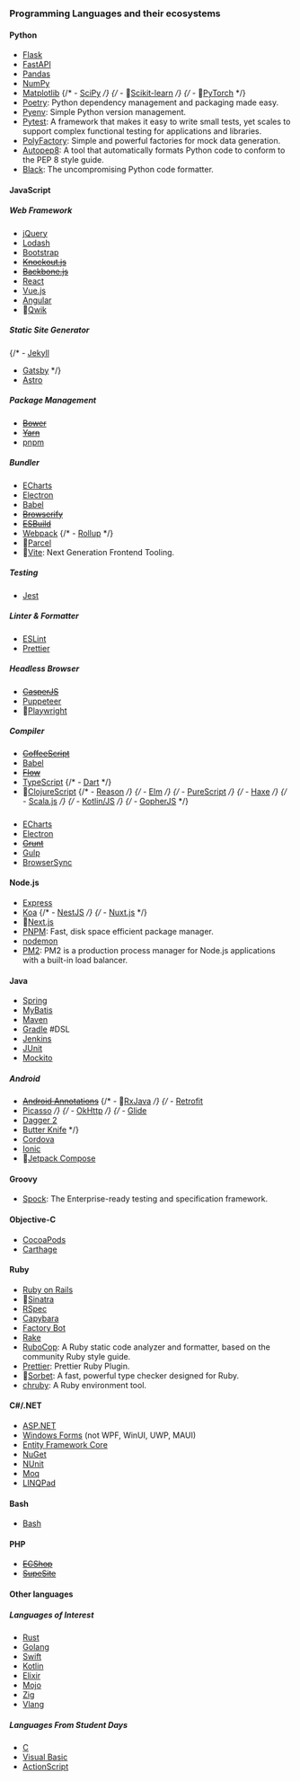 ### Programming Languages and their ecosystems

#### Python

- [Flask](https://www.flask.com/)
- [FastAPI](https://www.fastapi.com/)
- [Pandas](https://www.pandas.pydata.org/)
- [NumPy](https://www.numpy.org/)
- [Matplotlib](https://www.matplotlib.org/)
{/* - [SciPy](https://www.scipy.org/) */}
{/* - 👀[Scikit-learn](https://www.scikit-learn.org/) */}
{/* - 👀[PyTorch](https://www.pytorch.org/) */}
- [Poetry](https://python-poetry.org/): Python dependency management and packaging made easy.
- [Pyenv](https://pyenv.org/): Simple Python version management.
- [Pytest](https://www.pytest.org/): A framework that makes it easy to write small tests, yet scales to support complex functional testing for applications and libraries.
- [PolyFactory](https://polyfactory.litestar.dev/): Simple and powerful factories for mock data generation.
- [Autopep8](https://www.autopep8.org/): A tool that automatically formats Python code to conform to the PEP 8 style guide.
- [Black](https://black.readthedocs.io/): The uncompromising Python code formatter.

#### JavaScript

##### Web Framework

- [jQuery](https://www.jquery.com/)
- [Lodash](https://www.lodash.com/)
- [Bootstrap](https://www.bootstrap.com/)
- ~~[Knockout.js](https://www.knockoutjs.com/)~~
- ~~[Backbone.js](https://www.backbonejs.org/)~~
- [React](https://reactjs.org/)
- [Vue.js](https://vuejs.org/)
- [Angular](https://angular.io/)
- 👀[Qwik](https://qwik.builder.io/)

##### Static Site Generator

{/* - [Jekyll](https://jekyllrb.com/)
- [Gatsby](https://www.gastbyjs.org/) */}
- [Astro](https://www.astrobetter.com/)

##### Package Management

- ~~[Bower](https://bower.io/)~~
- ~~[Yarn](https://yarnpkg.com/)~~
- [pnpm](https://pnpm.io/)

##### Bundler

- [ECharts](https://echarts.apache.org/)
- [Electron](https://www.electronjs.org/)
- [Babel](https://www.babeljs.io/)
- ~~[Browserify](https://browserify.org/)~~
- ~~[ESBuild](https://esbuild.github.io/)~~
- [Webpack](https://www.webpack.js.org/)
{/* - [Rollup](https://www.rollupjs.org/) */}
- 👀[Parcel](https://parceljs.org/)
- 👀[Vite](https://www.vitejs.dev/): Next Generation Frontend Tooling.

##### Testing

- [Jest](https://www.jestjs.io/)

##### Linter & Formatter

- [ESLint](https://www.eslint.org/)
- [Prettier](https://www.prettier.io/)

##### Headless Browser

- ~~[CasperJS](https://github.com/casperjs/casperjs>)~~
- [Puppeteer](https://pptr.dev/)
- 👀[Playwright](https://www.playwright.dev/)

##### Compiler

- ~~[CoffeeScript](https://www.coffeescript.org/)~~
- [Babel](https://www.babeljs.io/)
- ~~[Flow](https://flow.org/)~~
- [TypeScript](https://www.typescriptlang.org/)
{/* - [Dart](https://www.dart.dev/) */}
- 👀[ClojureScript](https://clojurescript.org/)
{/* - [Reason](https://reasonml.github.io/) */}
{/* - [Elm](https://elm-lang.org/) */}
{/* - [PureScript](https://www.purescript.org/) */}
{/* - [Haxe](https://haxe.org/) */}
{/* - [Scala.js](https://www.scala-js.org/) */}
{/* - [Kotlin/JS](https://kotlinlang.org/docs/js-overview.html) */}
{/* - [GopherJS](https://www.gopherjs.org/) */}

#####

- [ECharts](https://echarts.apache.org/)
- [Electron](https://www.electronjs.org/)
- ~~[Grunt](https://www.gruntjs.com/)~~
- [Gulp](https://www.gulpjs.com/)
- [BrowserSync](https://browsersync.io/)

#### Node.js

- [Express](https://www.expressjs.com/)
- [Koa](https://www.koa.com/)
{/* - [NestJS](https://www.nestjs.com/) */}
{/* - [Nuxt.js](https://www.nuxtjs.com/) */}
- 👀[Next.js](https://www.nextjs.com/)
- [PNPM](https://pnpm.io/): Fast, disk space efficient package manager.
- [nodemon](https://www.npmjs.com/package/nodemon)
- [PM2](https://www.pm2.io/): PM2 is a production process manager for Node.js applications with a built-in load balancer.

#### Java

- [Spring](https://www.spring.io/)
- [MyBatis](https://www.mybatis.org/)
- [Maven](https://www.maven.apache.org/)
- [Gradle](https://www.gradle.org/) #DSL
- [Jenkins](https://www.jenkins.io/)
- [JUnit](https://junit.org/)
- [Mockito](https://mokito.org/)

##### Android

- ~~[Android Annotations](https://github.com/androidannotations/androidannotations/)~~
{/* - 👀[RxJava](https://www.rxjava.org/) */}
{/* - [Retrofit](https://square.github.io/retrofit/)
- [Picasso](https://square.github.io/picasso/) */}
{/* - [OkHttp](https://square.github.io/okhttp/) */}
{/* - [Glide](bumptech.github.io/glide/)
- [Dagger 2](https://www.dagger.dev/)
- [Butter Knife](http://jakewharton.github.io/butterknife/) */}
- [Cordova](https://cordova.apache.org/)
- [Ionic](https://ionicframework.com/)
- 👀[Jetpack Compose](https://developer.android.com/jetpack/compose)

#### Groovy

- [Spock](https://www.spockframework.org/): The Enterprise-ready testing and specification framework.

#### Objective-C

- [CocoaPods](https://www.cocoapods.org/)
- [Carthage](https://www.carthage.com/)

#### Ruby

- [Ruby on Rails](https://www.rubyonrails.org/)
- 👀[Sinatra](https://sinatrarb.com/)
- [RSpec](https://rspec.info/)
- [Capybara](https://www.capybara.com/)
- [Factory Bot](https://thoughtbot.com/)
- [Rake](https://ruby.github.io/rake/)
- [RuboCop](https://www.rubocop.org/): A Ruby static code analyzer and formatter, based on the community Ruby style guide.
- [Prettier](https://github.com/prettier/plugin-ruby): Prettier Ruby Plugin.
- 👀[Sorbet](https://sorbet.org/): A fast, powerful type checker designed for Ruby.
- [chruby](https://github.com/postmodern/chruby/): A Ruby environment tool.

#### C#/.NET

- [ASP.NET](https://www.asp.net/)
- [Windows Forms](https://dotnet.microsoft.com/en-us/apps/desktop) (not WPF, WinUI, UWP, MAUI)
- [Entity Framework Core](https://www.entityframeworkcore.com/)
- [NuGet](https://www.nuget.org/)
- [NUnit](https://www.nunit.org/)
- [Moq](https://devlooped.com/moq)
- [LINQPad](https://www.linqpad.net/)

#### Bash

- [Bash](https://www.gnu.org/software/bash/)

#### PHP

- ~~[ECShop](https://www.ecshop.com/)~~
- ~~[SupeSite](https://www.supesite.com/)~~

#### Other languages

##### Languages of Interest

- [Rust](https://www.rust-lang.org/)
- [Golang](https://www.golang.org/)
- [Swift](https://www.swift.org/)
- [Kotlin](https://www.kotlinlang.org/)
- [Elixir](https://www.elixir-lang.org/)
- [Mojo](https://www.mojolicious.org/)
- [Zig](https://www.ziglang.org/)
- [Vlang](https://www.vlang.io/)

##### Languages From Student Days

- [C](https://www.clang.org/)
- [Visual Basic](https://wikipedia.org/wiki/Visual_Basic)
- [ActionScript](https://wikipedia.org/wiki/ActionScript)
